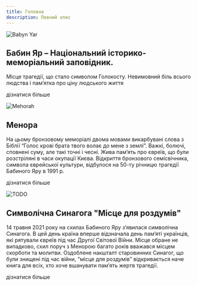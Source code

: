 ```yaml
---
title: Головна
description: Певний опис
---
```



<Image src="/assets/main/img_0.png" alt="Babyn Yar" />

## Бабин Яр – Національний історико-меморіальний заповідник.

Місце трагедії, що стало символом Голокосту. Невимовний біль
всього людства і пам’ятка про ціну людського життя

<LinkButton href="#">дізнатися більше</LinkButton>

<Image src="/assets/main/img_1.png" alt="Mehorah" />

## Менора

На цьому бронзовому меморіалі двома мовами викарбувані слова з Біблії 
“Голос крові брата твого волає до мене з землі”. Важкі, болючі, 
сповнені суму, але такі точні і чесні. Жива пам’ять про євреїв,
що були розстріляні в часи окупації Києва. Відкриття бронзового
семісвічника, символа єврейської культури, відбулося на 50-ту річницю
трагедії Бабиного Яру в 1991 р.

<LinkButton href="#">дізнатися більше</LinkButton>

<Image src="/assets/main/img_2.png" alt="TODO" />

## Символічна Синагога "Місце для роздумів"

14 травня 2021 року на схилах Бабиного Яру з’явилася символічна Синагога.
В цей день країна вперше відзначала день пам’яті українців, які рятували
євреїв під час Другої Світової Війни. Місце обране не випадково, схил поруч
з Менорою багато років вважався місцем скорботи та молитви. Оздоблене накшталт
старовинних Синагог, що були знищені під час війни, “місце для роздумів”
відкривається наче книга для всіх, хто хоче вшанувати пам’ять жертв трагедії.

<LinkButton href="#">дізнатися більше</LinkButton>
